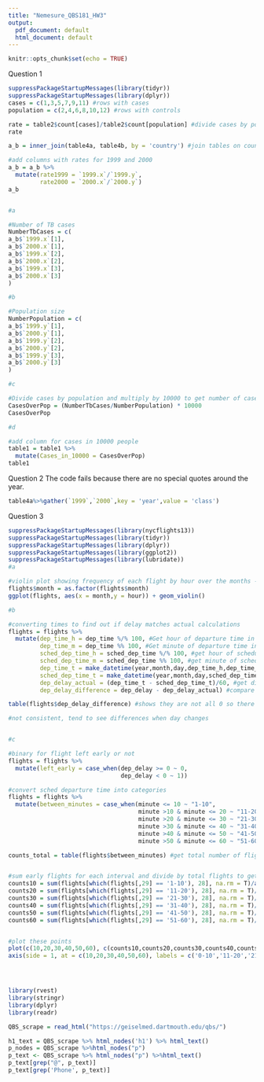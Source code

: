 ```yaml
---
title: "Nemesure_QBS181_HW3"
output:
  pdf_document: default
  html_document: default
---
```


```r
knitr::opts_chunk$set(echo = TRUE)
```


Question 1
```r
suppressPackageStartupMessages(library(tidyr))
suppressPackageStartupMessages(library(dplyr))
cases = c(1,3,5,7,9,11) #rows with cases
population = c(2,4,6,8,10,12) #rows with controls

rate = table2$count[cases]/table2$count[population] #divide cases by population
rate

a_b = inner_join(table4a, table4b, by = 'country') #join tables on country

#add columns with rates for 1999 and 2000
a_b = a_b %>%
  mutate(rate1999 = `1999.x`/`1999.y`,
         rate2000 = `2000.x`/`2000.y`)
a_b


#a

#Number of TB cases
NumberTbCases = c(
a_b$`1999.x`[1],
a_b$`2000.x`[1],
a_b$`1999.x`[2],
a_b$`2000.x`[2],
a_b$`1999.x`[3],
a_b$`2000.x`[3]
)

#b

#Population size
NumberPopulation = c(
a_b$`1999.y`[1],
a_b$`2000.y`[1],
a_b$`1999.y`[2],
a_b$`2000.y`[2],
a_b$`1999.y`[3],
a_b$`2000.y`[3]
)

#c

#Divide cases by population and multiply by 10000 to get number of cases in 10000 people
CasesOverPop = (NumberTbCases/NumberPopulation) * 10000
CasesOverPop

#d

#add column for cases in 10000 people
table1 = table1 %>%
  mutate(Cases_in_10000 = CasesOverPop)
table1
```
Question 2
The code fails because there are no special quotes around the year.
```r
table4a%>%gather(`1999`,`2000`,key = 'year',value = 'class')

```


Question 3

```r
suppressPackageStartupMessages(library(nycflights13))
suppressPackageStartupMessages(library(tidyr))
suppressPackageStartupMessages(library(dplyr))
suppressPackageStartupMessages(library(ggplot2))
suppressPackageStartupMessages(library(lubridate))
#a

#violin plot showing frequency of each flight by hour over the months - little difference
flights$month = as.factor(flights$month)
ggplot(flights, aes(x = month,y = hour)) + geom_violin()

#b

#converting times to find out if delay matches actual calculations
flights = flights %>%
  mutate(dep_time_h = dep_time %/% 100, #Get hour of departure time in new column
         dep_time_m = dep_time %% 100, #Get minute of departure time in new column
         sched_dep_time_h = sched_dep_time %/% 100, #get hour of schedule departure time in new column
         sched_dep_time_m = sched_dep_time %% 100, #get minute of schedule departure time in new column
         dep_time_t = make_datetime(year,month,day,dep_time_h,dep_time_m), #get the date and time of departure
         sched_dep_time_t = make_datetime(year,month,day,sched_dep_time_h,sched_dep_time_m), #get date time of schedule departure
         dep_delay_actual = (dep_time_t - sched_dep_time_t)/60, #get difference and convert to minutes
         dep_delay_difference = dep_delay - dep_delay_actual) #compare actual difference to calculated difference

table(flights$dep_delay_difference) #shows they are not all 0 so there are differences

#not consistent, tend to see differences when day changes


#c

#binary for flight left early or not
flights = flights %>%
  mutate(left_early = case_when(dep_delay >= 0 ~ 0,
                                dep_delay < 0 ~ 1)) 

#convert sched departure time into categories
flights = flights %>%
  mutate(between_minutes = case_when(minute <= 10 ~ "1-10",
                                     minute >10 & minute <= 20 ~ "11-20",
                                     minute >20 & minute <= 30 ~ "21-30",
                                     minute >30 & minute <= 40 ~ "31-40",
                                     minute >40 & minute <= 50 ~ "41-50",
                                     minute >50 & minute <= 60 ~ "51-60"))

counts_total = table(flights$between_minutes) #get total number of flights for each interval


#sum early flights for each interval and divide by total flights to get proportion of flights that left early depending on scheduled time of take off
counts10 = sum(flights[which(flights[,29] == '1-10'), 28], na.rm = T)/as.integer(counts_total[1])
counts20 = sum(flights[which(flights[,29] == '11-20'), 28], na.rm = T)/as.integer(counts_total[2])
counts30 = sum(flights[which(flights[,29] == '21-30'), 28], na.rm = T)/as.integer(counts_total[3])
counts40 = sum(flights[which(flights[,29] == '31-40'), 28], na.rm = T)/as.integer(counts_total[4])
counts50 = sum(flights[which(flights[,29] == '41-50'), 28], na.rm = T)/as.integer(counts_total[5])
counts60 = sum(flights[which(flights[,29] == '51-60'), 28], na.rm = T)/as.integer(counts_total[6])


#plot these points
plot(c(10,20,30,40,50,60), c(counts10,counts20,counts30,counts40,counts50, counts60), xaxt = 'n', xlab = 'Minute of sched Departure', ylab = 'proportion of early flights')
axis(side = 1, at = c(10,20,30,40,50,60), labels = c('0-10','11-20','21-30','31-40','41-50','51-60'))





```


```r
library(rvest)
library(stringr)
library(dplyr)
library(readr)

QBS_scrape = read_html("https://geiselmed.dartmouth.edu/qbs/")

h1_text = QBS_scrape %>% html_nodes('h1') %>% html_text()
p_nodes = QBS_scrape %>%html_nodes("p")
p_text <- QBS_scrape %>% html_nodes("p") %>%html_text()
p_text[grep("@", p_text)]
p_text[grep('Phone', p_text)]

```